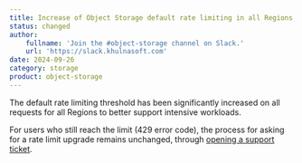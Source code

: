 ```yaml
---
title: Increase of Object Storage default rate limiting in all Regions
status: changed
author:
    fullname: 'Join the #object-storage channel on Slack.'
    url: 'https://slack.khulnasoft.com'
date: 2024-09-26
category: storage
product: object-storage
---
```


The default rate limiting threshold has been significantly increased on all requests for all Regions to better support intensive workloads. 

For users who still reach the limit (429 error code), the process for asking for a rate limit upgrade remains unchanged, through [opening a support ticket](/console/account/how-to/open-a-support-ticket/).

